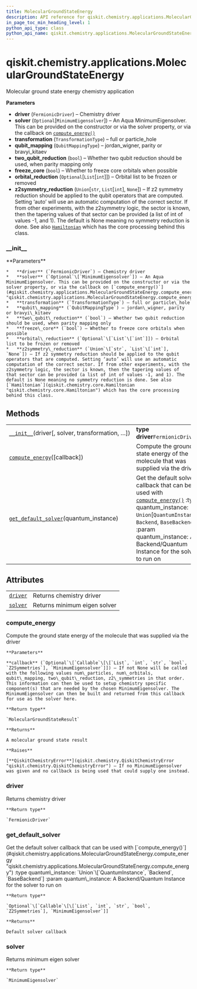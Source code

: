 ```yaml
---
title: MolecularGroundStateEnergy
description: API reference for qiskit.chemistry.applications.MolecularGroundStateEnergy
in_page_toc_min_heading_level: 1
python_api_type: class
python_api_name: qiskit.chemistry.applications.MolecularGroundStateEnergy
---
```


# qiskit.chemistry.applications.MolecularGroundStateEnergy

<Class id="qiskit.chemistry.applications.MolecularGroundStateEnergy" github="https://github.com/qiskit-community/qiskit-aqua/tree/stable/0.9/qiskit/chemistry/applications/molecular_ground_state_energy.py" signature="MolecularGroundStateEnergy(driver, solver=None, transformation=<TransformationType.FULL: 'full'>, qubit_mapping=<QubitMappingType.PARITY: 'parity'>, two_qubit_reduction=True, freeze_core=False, orbital_reduction=None, z2symmetry_reduction=None)">
  Molecular ground state energy chemistry application

  **Parameters**

  *   **driver** (`FermionicDriver`) – Chemistry driver
  *   **solver** (`Optional`\[`MinimumEigensolver`]) – An Aqua MinimumEigensolver. This can be provided on the constructor or via the solver property, or via the callback on [`compute_energy()`](#qiskit.chemistry.applications.MolecularGroundStateEnergy.compute_energy "qiskit.chemistry.applications.MolecularGroundStateEnergy.compute_energy")
  *   **transformation** (`TransformationType`) – full or particle\_hole
  *   **qubit\_mapping** (`QubitMappingType`) – jordan\_wigner, parity or bravyi\_kitaev
  *   **two\_qubit\_reduction** (`bool`) – Whether two qubit reduction should be used, when parity mapping only
  *   **freeze\_core** (`bool`) – Whether to freeze core orbitals when possible
  *   **orbital\_reduction** (`Optional`\[`List`\[`int`]]) – Orbital list to be frozen or removed
  *   **z2symmetry\_reduction** (`Union`\[`str`, `List`\[`int`], `None`]) – If z2 symmetry reduction should be applied to the qubit operators that are computed. Setting ‘auto’ will use an automatic computation of the correct sector. If from other experiments, with the z2symmetry logic, the sector is known, then the tapering values of that sector can be provided (a list of int of values -1, and 1). The default is None meaning no symmetry reduction is done. See also [`Hamiltonian`](qiskit.chemistry.core.Hamiltonian "qiskit.chemistry.core.Hamiltonian") which has the core processing behind this class.

  ### \_\_init\_\_

  <Function id="qiskit.chemistry.applications.MolecularGroundStateEnergy.__init__" name="__init__" signature="__init__(driver, solver=None, transformation=<TransformationType.FULL: 'full'>, qubit_mapping=<QubitMappingType.PARITY: 'parity'>, two_qubit_reduction=True, freeze_core=False, orbital_reduction=None, z2symmetry_reduction=None)">
    **Parameters**

    *   **driver** (`FermionicDriver`) – Chemistry driver
    *   **solver** (`Optional`\[`MinimumEigensolver`]) – An Aqua MinimumEigensolver. This can be provided on the constructor or via the solver property, or via the callback on [`compute_energy()`](#qiskit.chemistry.applications.MolecularGroundStateEnergy.compute_energy "qiskit.chemistry.applications.MolecularGroundStateEnergy.compute_energy")
    *   **transformation** (`TransformationType`) – full or particle\_hole
    *   **qubit\_mapping** (`QubitMappingType`) – jordan\_wigner, parity or bravyi\_kitaev
    *   **two\_qubit\_reduction** (`bool`) – Whether two qubit reduction should be used, when parity mapping only
    *   **freeze\_core** (`bool`) – Whether to freeze core orbitals when possible
    *   **orbital\_reduction** (`Optional`\[`List`\[`int`]]) – Orbital list to be frozen or removed
    *   **z2symmetry\_reduction** (`Union`\[`str`, `List`\[`int`], `None`]) – If z2 symmetry reduction should be applied to the qubit operators that are computed. Setting ‘auto’ will use an automatic computation of the correct sector. If from other experiments, with the z2symmetry logic, the sector is known, then the tapering values of that sector can be provided (a list of int of values -1, and 1). The default is None meaning no symmetry reduction is done. See also [`Hamiltonian`](qiskit.chemistry.core.Hamiltonian "qiskit.chemistry.core.Hamiltonian") which has the core processing behind this class.
  </Function>

  ## Methods

  |                                                                                                                                                                                                       |                                                                                                                                                                                                                                                                                                                                                                                             |
  | ----------------------------------------------------------------------------------------------------------------------------------------------------------------------------------------------------- | ------------------------------------------------------------------------------------------------------------------------------------------------------------------------------------------------------------------------------------------------------------------------------------------------------------------------------------------------------------------------------------------- |
  | [`__init__`](#qiskit.chemistry.applications.MolecularGroundStateEnergy.__init__ "qiskit.chemistry.applications.MolecularGroundStateEnergy.__init__")(driver\[, solver, transformation, …])            | **type driver**`FermionicDriver`                                                                                                                                                                                                                                                                                                                                                            |
  | [`compute_energy`](#qiskit.chemistry.applications.MolecularGroundStateEnergy.compute_energy "qiskit.chemistry.applications.MolecularGroundStateEnergy.compute_energy")(\[callback])                   | Compute the ground state energy of the molecule that was supplied via the driver                                                                                                                                                                                                                                                                                                            |
  | [`get_default_solver`](#qiskit.chemistry.applications.MolecularGroundStateEnergy.get_default_solver "qiskit.chemistry.applications.MolecularGroundStateEnergy.get_default_solver")(quantum\_instance) | Get the default solver callback that can be used with [`compute_energy()`](#qiskit.chemistry.applications.MolecularGroundStateEnergy.compute_energy "qiskit.chemistry.applications.MolecularGroundStateEnergy.compute_energy") :type quantum\_instance: `Union`\[`QuantumInstance`, `Backend`, `BaseBackend`] :param quantum\_instance: A Backend/Quantum Instance for the solver to run on |

  ## Attributes

  |                                                                                                                                                |                              |
  | ---------------------------------------------------------------------------------------------------------------------------------------------- | ---------------------------- |
  | [`driver`](#qiskit.chemistry.applications.MolecularGroundStateEnergy.driver "qiskit.chemistry.applications.MolecularGroundStateEnergy.driver") | Returns chemistry driver     |
  | [`solver`](#qiskit.chemistry.applications.MolecularGroundStateEnergy.solver "qiskit.chemistry.applications.MolecularGroundStateEnergy.solver") | Returns minimum eigen solver |

  ### compute\_energy

  <Function id="qiskit.chemistry.applications.MolecularGroundStateEnergy.compute_energy" name="compute_energy" signature="compute_energy(callback=None)">
    Compute the ground state energy of the molecule that was supplied via the driver

    **Parameters**

    **callback** (`Optional`\[`Callable`\[\[`List`, `int`, `str`, `bool`, `Z2Symmetries`], `MinimumEigensolver`]]) – If not None will be called with the following values num\_particles, num\_orbitals, qubit\_mapping, two\_qubit\_reduction, z2\_symmetries in that order. This information can then be used to setup chemistry specific component(s) that are needed by the chosen MinimumEigensolver. The MinimumEigensolver can then be built and returned from this callback for use as the solver here.

    **Return type**

    `MolecularGroundStateResult`

    **Returns**

    A molecular ground state result

    **Raises**

    [**QiskitChemistryError**](qiskit.chemistry.QiskitChemistryError "qiskit.chemistry.QiskitChemistryError") – If no MinimumEigensolver was given and no callback is being used that could supply one instead.
  </Function>

  ### driver

  <Function id="qiskit.chemistry.applications.MolecularGroundStateEnergy.driver" name="driver" signature="property driver">
    Returns chemistry driver

    **Return type**

    `FermionicDriver`
  </Function>

  ### get\_default\_solver

  <Function id="qiskit.chemistry.applications.MolecularGroundStateEnergy.get_default_solver" name="get_default_solver" signature="static get_default_solver(quantum_instance)">
    Get the default solver callback that can be used with [`compute_energy()`](#qiskit.chemistry.applications.MolecularGroundStateEnergy.compute_energy "qiskit.chemistry.applications.MolecularGroundStateEnergy.compute_energy") :type quantum\_instance: `Union`\[`QuantumInstance`, `Backend`, `BaseBackend`] :param quantum\_instance: A Backend/Quantum Instance for the solver to run on

    **Return type**

    `Optional`\[`Callable`\[\[`List`, `int`, `str`, `bool`, `Z2Symmetries`], `MinimumEigensolver`]]

    **Returns**

    Default solver callback
  </Function>

  ### solver

  <Function id="qiskit.chemistry.applications.MolecularGroundStateEnergy.solver" name="solver" signature="property solver">
    Returns minimum eigen solver

    **Return type**

    `MinimumEigensolver`
  </Function>
</Class>

